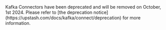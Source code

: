 <Warning>
    Kafka Connectors have been deprecated and will be removed on October, 1st 2024. 
Please refer to [the deprecation notice](https://upstash.com/docs/kafka/connect/deprecation) for more information.
</Warning>
